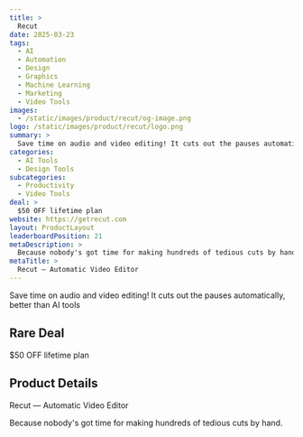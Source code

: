 ```yaml
---
title: >
  Recut
date: 2025-03-23
tags:
  - AI
  - Automation
  - Design
  - Graphics
  - Machine Learning
  - Marketing
  - Video Tools
images:
  - /static/images/product/recut/og-image.png
logo: /static/images/product/recut/logo.png
summary: >
  Save time on audio and video editing! It cuts out the pauses automatically, better than AI tools
categories:
  - AI Tools
  - Design Tools
subcategories:
  - Productivity
  - Video Tools
deal: >
  $50 OFF lifetime plan
website: https://getrecut.com
layout: ProductLayout
leaderboardPosition: 21
metaDescription: >
  Because nobody's got time for making hundreds of tedious cuts by hand.
metaTitle: >
  Recut — Automatic Video Editor
---
```

Save time on audio and video editing! It cuts out the pauses automatically, better than AI tools

## Rare Deal

$50 OFF lifetime plan

## Product Details

Recut — Automatic Video Editor

Because nobody's got time for making hundreds of tedious cuts by hand.
